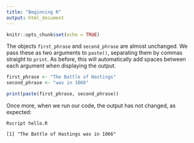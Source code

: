```yaml
---
title: "Beginning R"
output: html_document
---
```


```r
knitr::opts_chunk$set(echo = TRUE)
```

The objects `first_phrase` and `second_phrase` are almost unchanged. We pass 
these as two arguments to `paste()`, separating them by commas straight to 
`print`. As before, this will automatically add spaces between each argument 
when displaying the output.

```R
first_phrase <- "The Battle of Hastings"
second_phrase <- "was in 1066"

print(paste(first_phrase, second_phrase))
```

Once more, when we run our code, the output has not changed, as expected:

```
Rscript hello.R

[1] "The Battle of Hastings was in 1066"
```

